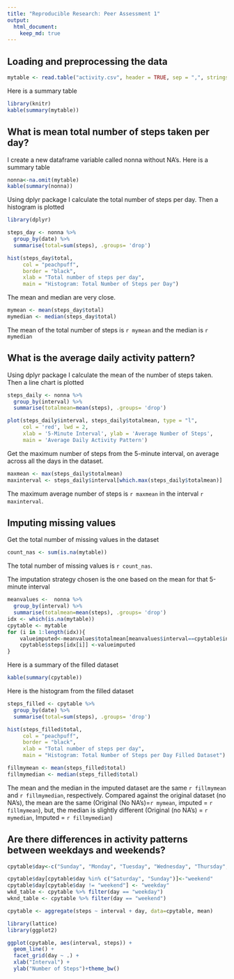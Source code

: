 ```yaml
---
title: "Reproducible Research: Peer Assessment 1"
output: 
  html_document:
    keep_md: true
---
```



## Loading and preprocessing the data
```r
mytable <- read.table("activity.csv", header = TRUE, sep = ",", stringsAsFactors = TRUE)

```

Here is a summary table
```r
library(knitr)
kable(summary(mytable))
```


## What is mean total number of steps taken per day?
I create a new dataframe variable called nonna without NA's. Here is a summary table

```r
nonna<-na.omit(mytable)
kable(summary(nonna))
```

Using dplyr package I calculate the total number of steps per day.
Then a histogram is plotted

```r
library(dplyr)

steps_day <- nonna %>% 
  group_by(date) %>% 
  summarise(total=sum(steps), .groups= 'drop')

hist(steps_day$total,
     col = "peachpuff",
     border = "black",
     xlab = "Total number of steps per day",
     main = "Histogram: Total Number of Steps per Day")

```

The mean and median are very close.

```r

mymean <- mean(steps_day$total)
mymedian <- median(steps_day$total)

```

The mean of the total number of steps is `r mymean` and the median is `r mymedian`


## What is the average daily activity pattern?

Using dplyr package I calculate the mean of the number of steps taken.
Then a line chart is plotted

```r

steps_daily <- nonna %>% 
  group_by(interval) %>% 
  summarise(totalmean=mean(steps), .groups= 'drop')

plot(steps_daily$interval, steps_daily$totalmean, type = "l",
     col = 'red', lwd = 2,
     xlab = '5-Minute Interval', ylab = 'Average Number of Steps',
     main = 'Average Daily Activity Pattern')

```


Get the maximum number of steps from the 5-minute interval, on average across all the days in the dataset.


```r

maxmean <- max(steps_daily$totalmean)
maxinterval <- steps_daily$interval[which.max(steps_daily$totalmean)]
```
The maximum average number of steps is `r maxmean` in the interval `r maxinterval`.


## Imputing missing values
Get the total number of missing values in the dataset
```r
count_nas <- sum(is.na(mytable))
```
The total number of missing values is `r count_nas`.

The imputation strategy chosen is the one based on the mean for that 5-minute interval

```r
meanvalues <-  nonna %>% 
  group_by(interval) %>% 
  summarise(totalmean=mean(steps), .groups= 'drop')
idx <- which(is.na(mytable))
cpytable <- mytable
for (i in 1:length(idx)){
    valueimputed<-meanvalues$totalmean[meanvalues$interval==cpytable$interval[idx[i]]]
    cpytable$steps[idx[i]] <-valueimputed
}

```


Here is a summary of the filled dataset
```r
kable(summary(cpytable))
```

Here is the histogram from the filled dataset
```r

steps_filled <- cpytable %>% 
  group_by(date) %>% 
  summarise(total=sum(steps), .groups= 'drop')

hist(steps_filled$total,
     col = "peachpuff",
     border = "black",
     xlab = "Total number of steps per day",
     main = "Histogram: Total Number of Steps per Day Filled Dataset")

```


```r

fillmymean <- mean(steps_filled$total)
fillmymedian <- median(steps_filled$total)

```

The mean and the median in the imputed dataset are the same `r fillmymean` and `r fillmymedian`, respectively. Compared against the original dataset (no NA's), the mean are the same (Original (No NA's)=`r mymean`, imputed = `r fillmymean`), but, the median is slightly different (Original (no NA's) = `r mymedian`, Imputed = `r fillmymedian`)


## Are there differences in activity patterns between weekdays and weekends?

```r

cpytable$day<-c("Sunday", "Monday", "Tuesday", "Wednesday", "Thursday","Friday", "Saturday")[as.POSIXlt(cpytable$date)$wday + 1]

cpytable$day[cpytable$day %in% c("Saturday", "Sunday")]<-"weekend"
cpytable$day[cpytable$day != "weekend"] <- "weekday"
wkd_table <- cpytable %>% filter(day == "weekday")
wknd_table <- cpytable %>% filter(day == "weekend")

cpytable <- aggregate(steps ~ interval + day, data=cpytable, mean)

library(lattice)
library(ggplot2)

ggplot(cpytable, aes(interval, steps)) + 
  geom_line() + 
  facet_grid(day ~ .) +
  xlab("Interval") + 
  ylab("Number of Steps")+theme_bw()


```

